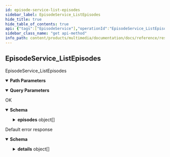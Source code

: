 ```yaml
---
id: episode-service-list-episodes
sidebar_label: EpisodeService_ListEpisodes
hide_title: true
hide_table_of_contents: true
api: {"tags":["EpisodeService"],"operationId":"EpisodeService_ListEpisodes","parameters":[{"name":"anime","in":"path","description":"The anime id.","required":true,"schema":{"type":"string"}},{"name":"pageSize","in":"query","description":"If unspecified, server will pick an appropriate default.","schema":{"type":"integer","format":"int32"}},{"name":"pageToken","in":"query","description":"The value returned from the previous call.","schema":{"type":"string"}},{"name":"filter","in":"query","description":"A filter to be applied to results.","schema":{"type":"string"}}],"responses":{"200":{"description":"OK","content":{"application/json":{"schema":{"type":"object","properties":{"episodes":{"type":"array","items":{"required":["name"],"type":"object","properties":{"name":{"type":"string","description":"The id of the episode."},"coverImage":{"type":"string","description":"The cover image of the episode."},"bannerImage":{"type":"string","description":"The banner image of the episode."},"title":{"type":"array","items":{"type":"object","properties":{"text":{"type":"string","description":"Localized string in the language corresponding to `language_code' below."},"languageCode":{"type":"string","description":"The text's BCP-47 language code, such as \"en-US\" or \"sr-Latn\". For more information, see http://www.unicode.org/reports/tr35/#Unicode_locale_identifier."}},"description":"Localized variant of a text in a particular language."},"description":"The title of the episode localized in multiple languages."},"synopsis":{"type":"array","items":{"type":"object","properties":{"text":{"type":"string","description":"Localized string in the language corresponding to `language_code' below."},"languageCode":{"type":"string","description":"The text's BCP-47 language code, such as \"en-US\" or \"sr-Latn\". For more information, see http://www.unicode.org/reports/tr35/#Unicode_locale_identifier."}},"description":"Localized variant of a text in a particular language."},"description":"The synopsis of the episode localized in multiple languages."},"description":{"type":"array","items":{"type":"object","properties":{"text":{"type":"string","description":"Localized string in the language corresponding to `language_code' below."},"languageCode":{"type":"string","description":"The text's BCP-47 language code, such as \"en-US\" or \"sr-Latn\". For more information, see http://www.unicode.org/reports/tr35/#Unicode_locale_identifier."}},"description":"Localized variant of a text in a particular language."},"description":"The description of the episode localized in multiple languages."},"type":{"enum":["TYPE_UNSPECIFIED","REGULAR","RECAP","PARODY","PROMO","SPECIAL","OPENING_ENDING","OTHER"],"type":"string","description":"The type of episode.","format":"enum"},"index":{"type":"integer","description":"The index of episode.","format":"int32"},"releaseDate":{"type":"string","description":"The original release date of episode.","format":"date"},"duration":{"type":"object","properties":{"seconds":{"type":"integer","description":"Signed seconds of the span of time. Must be from -315,576,000,000 to +315,576,000,000 inclusive. Note: these bounds are computed from: 60 sec/min * 60 min/hr * 24 hr/day * 365.25 days/year * 10000 years","format":"int64"},"nanos":{"type":"integer","description":"Signed fractions of a second at nanosecond resolution of the span of time. Durations less than one second are represented with a 0 `seconds` field and a positive or negative `nanos` field. For durations of one second or more, a non-zero value for the `nanos` field must be of the same sign as the `seconds` field. Must be from -999,999,999 to +999,999,999 inclusive.","format":"int32"}},"description":"A Duration represents a signed, fixed-length span of time represented as a count of seconds and fractions of seconds at nanosecond resolution. It is independent of any calendar and concepts like \"day\" or \"month\". It is related to Timestamp in that the difference between two Timestamp values is a Duration and it can be added or subtracted from a Timestamp. Range is approximately +-10,000 years. # Examples Example 1: Compute Duration from two Timestamps in pseudo code.     Timestamp start = ...;     Timestamp end = ...;     Duration duration = ...;     duration.seconds = end.seconds - start.seconds;     duration.nanos = end.nanos - start.nanos;     if (duration.seconds < 0 && duration.nanos > 0) {       duration.seconds += 1;       duration.nanos -= 1000000000;     } else if (duration.seconds > 0 && duration.nanos < 0) {       duration.seconds -= 1;       duration.nanos += 1000000000;     } Example 2: Compute Timestamp from Timestamp + Duration in pseudo code.     Timestamp start = ...;     Duration duration = ...;     Timestamp end = ...;     end.seconds = start.seconds + duration.seconds;     end.nanos = start.nanos + duration.nanos;     if (end.nanos < 0) {       end.seconds -= 1;       end.nanos += 1000000000;     } else if (end.nanos >= 1000000000) {       end.seconds += 1;       end.nanos -= 1000000000;     } Example 3: Compute Duration from datetime.timedelta in Python.     td = datetime.timedelta(days=3, minutes=10)     duration = Duration()     duration.FromTimedelta(td) # JSON Mapping In JSON format, the Duration type is encoded as a string rather than an object, where the string ends in the suffix \"s\" (indicating seconds) and is preceded by the number of seconds, with nanoseconds expressed as fractional seconds. For example, 3 seconds with 0 nanoseconds should be encoded in JSON format as \"3s\", while 3 seconds and 1 nanosecond should be expressed in JSON format as \"3.000000001s\", and 3 seconds and 1 microsecond should be expressed in JSON format as \"3.000001s\"."}}},"description":"The list of episodes."},"nextPageToken":{"type":"string","description":"A token to retrieve next page of results."}}}}}},"default":{"description":"Default error response","content":{"application/json":{"schema":{"type":"object","properties":{"code":{"type":"integer","description":"The status code, which should be an enum value of [google.rpc.Code][google.rpc.Code].","format":"int32"},"message":{"type":"string","description":"A developer-facing error message, which should be in English. Any user-facing error message should be localized and sent in the [google.rpc.Status.details][google.rpc.Status.details] field, or localized by the client."},"details":{"type":"array","items":{"type":"object","properties":{"@type":{"type":"string","description":"The type of the serialized message."}},"additionalProperties":true,"description":"Contains an arbitrary serialized message along with a @type that describes the type of the serialized message."},"description":"A list of messages that carry the error details.  There is a common set of message types for APIs to use."}},"description":"The `Status` type defines a logical error model that is suitable for different programming environments, including REST APIs and RPC APIs. It is used by [gRPC](https://github.com/grpc). Each `Status` message contains three pieces of data: error code, error message, and error details. You can find out more about this error model and how to work with it in the [API Design Guide](https://cloud.google.com/apis/design/errors)."}}}}},"description":"EpisodeService_ListEpisodes","method":"get","path":"/v1alpha1/animes/{anime}/episodes","servers":[{"url":"https://multimedia.animeapis.com"}],"info":{"title":"animeshon.multimedia","version":"v1alpha1"},"postman":{"name":"Episode Service List Episodes","description":{"type":"text/plain"},"url":{"path":["v1alpha1","animes",":anime","episodes"],"host":["{{baseUrl}}"],"query":[{"disabled":false,"description":{"content":"If unspecified, server will pick an appropriate default.","type":"text/plain"},"key":"pageSize","value":""},{"disabled":false,"description":{"content":"The value returned from the previous call.","type":"text/plain"},"key":"pageToken","value":""},{"disabled":false,"description":{"content":"A filter to be applied to results.","type":"text/plain"},"key":"filter","value":""}],"variable":[{"disabled":false,"description":{"content":"(Required) The anime id.","type":"text/plain"},"type":"any","value":"","key":"anime"}]},"header":[{"key":"Accept","value":"application/json"}],"method":"GET"}}
sidebar_class_name: "get api-method"
info_path: content/products/multimedia/documentation/docs/reference/rest/v1alpha1/animeshon-multimedia
---
```



## EpisodeService_ListEpisodes



EpisodeService_ListEpisodes

<details style={{"marginBottom":"1rem"}} data-collapsed={false} open={true}><summary style={{}}><strong>Path Parameters</strong></summary><div><ul><ParamsItem className={"paramsItem"} param={{"name":"anime","in":"path","description":"The anime id.","required":true,"schema":{"type":"string"}}}></ParamsItem></ul></div></details><details style={{"marginBottom":"1rem"}} data-collapsed={false} open={true}><summary style={{}}><strong>Query Parameters</strong></summary><div><ul><ParamsItem className={"paramsItem"} param={{"name":"pageSize","in":"query","description":"If unspecified, server will pick an appropriate default.","schema":{"type":"integer","format":"int32"}}}></ParamsItem><ParamsItem className={"paramsItem"} param={{"name":"pageToken","in":"query","description":"The value returned from the previous call.","schema":{"type":"string"}}}></ParamsItem><ParamsItem className={"paramsItem"} param={{"name":"filter","in":"query","description":"A filter to be applied to results.","schema":{"type":"string"}}}></ParamsItem></ul></div></details><div><ApiTabs><TabItem label={"200"} value={"200"}><div>

OK

</div><div><details style={{}} data-collapsed={false} open={true}><summary style={{"textAlign":"left"}}><strong>Schema</strong></summary><div style={{"textAlign":"left","marginLeft":"1rem"}}></div><ul style={{"marginLeft":"1rem"}}><SchemaItem collapsible={true} className={"schemaItem"}><details style={{}}><summary style={{}}><strong>episodes</strong><span style={{"opacity":"0.6"}}> object[]</span></summary><div style={{"marginLeft":"1rem"}}><div style={{"marginTop":".5rem","marginBottom":".5rem"}}>

The list of episodes.

</div><ul><SchemaItem collapsible={false} name={"name"} required={true} schemaDescription={"The id of the episode."} schemaName={"string"} qualifierMessage={undefined}></SchemaItem><SchemaItem collapsible={false} name={"coverImage"} required={false} schemaDescription={"The cover image of the episode."} schemaName={"string"} qualifierMessage={undefined}></SchemaItem><SchemaItem collapsible={false} name={"bannerImage"} required={false} schemaDescription={"The banner image of the episode."} schemaName={"string"} qualifierMessage={undefined}></SchemaItem><SchemaItem collapsible={true} className={"schemaItem"}><details style={{}}><summary style={{}}><strong>title</strong><span style={{"opacity":"0.6"}}> object[]</span></summary><div style={{"marginLeft":"1rem"}}><div style={{"marginTop":".5rem","marginBottom":".5rem"}}>

The title of the episode localized in multiple languages.

</div><ul><SchemaItem collapsible={false} name={"text"} required={false} schemaDescription={"Localized string in the language corresponding to `language_code' below."} schemaName={"string"} qualifierMessage={undefined}></SchemaItem><SchemaItem collapsible={false} name={"languageCode"} required={false} schemaDescription={"The text's BCP-47 language code, such as \"en-US\" or \"sr-Latn\". For more information, see http://www.unicode.org/reports/tr35/#Unicode_locale_identifier."} schemaName={"string"} qualifierMessage={undefined}></SchemaItem></ul></div></details></SchemaItem><SchemaItem collapsible={true} className={"schemaItem"}><details style={{}}><summary style={{}}><strong>synopsis</strong><span style={{"opacity":"0.6"}}> object[]</span></summary><div style={{"marginLeft":"1rem"}}><div style={{"marginTop":".5rem","marginBottom":".5rem"}}>

The synopsis of the episode localized in multiple languages.

</div><ul><SchemaItem collapsible={false} name={"text"} required={false} schemaDescription={"Localized string in the language corresponding to `language_code' below."} schemaName={"string"} qualifierMessage={undefined}></SchemaItem><SchemaItem collapsible={false} name={"languageCode"} required={false} schemaDescription={"The text's BCP-47 language code, such as \"en-US\" or \"sr-Latn\". For more information, see http://www.unicode.org/reports/tr35/#Unicode_locale_identifier."} schemaName={"string"} qualifierMessage={undefined}></SchemaItem></ul></div></details></SchemaItem><SchemaItem collapsible={true} className={"schemaItem"}><details style={{}}><summary style={{}}><strong>description</strong><span style={{"opacity":"0.6"}}> object[]</span></summary><div style={{"marginLeft":"1rem"}}><div style={{"marginTop":".5rem","marginBottom":".5rem"}}>

The description of the episode localized in multiple languages.

</div><ul><SchemaItem collapsible={false} name={"text"} required={false} schemaDescription={"Localized string in the language corresponding to `language_code' below."} schemaName={"string"} qualifierMessage={undefined}></SchemaItem><SchemaItem collapsible={false} name={"languageCode"} required={false} schemaDescription={"The text's BCP-47 language code, such as \"en-US\" or \"sr-Latn\". For more information, see http://www.unicode.org/reports/tr35/#Unicode_locale_identifier."} schemaName={"string"} qualifierMessage={undefined}></SchemaItem></ul></div></details></SchemaItem><SchemaItem collapsible={false} name={"type"} required={false} schemaDescription={"The type of episode."} schemaName={"enum"} qualifierMessage={"**Possible values:** [`TYPE_UNSPECIFIED`, `REGULAR`, `RECAP`, `PARODY`, `PROMO`, `SPECIAL`, `OPENING_ENDING`, `OTHER`]"}></SchemaItem><SchemaItem collapsible={false} name={"index"} required={false} schemaDescription={"The index of episode."} schemaName={"int32"} qualifierMessage={undefined}></SchemaItem><SchemaItem collapsible={false} name={"releaseDate"} required={false} schemaDescription={"The original release date of episode."} schemaName={"date"} qualifierMessage={undefined}></SchemaItem><SchemaItem collapsible={true} className={"schemaItem"}><details style={{}}><summary style={{}}><strong>duration</strong><span style={{"opacity":"0.6"}}> object</span></summary><div style={{"marginLeft":"1rem"}}><div style={{"marginTop":".5rem","marginBottom":".5rem"}}>

A Duration represents a signed, fixed-length span of time represented as a count of seconds and fractions of seconds at nanosecond resolution. It is independent of any calendar and concepts like "day" or "month". It is related to Timestamp in that the difference between two Timestamp values is a Duration and it can be added or subtracted from a Timestamp. Range is approximately +-10,000 years. # Examples Example 1: Compute Duration from two Timestamps in pseudo code.     Timestamp start = ...;     Timestamp end = ...;     Duration duration = ...;     duration.seconds = end.seconds - start.seconds;     duration.nanos = end.nanos - start.nanos;     if (duration.seconds < 0 && duration.nanos > 0) {       duration.seconds += 1;       duration.nanos -= 1000000000;     } else if (duration.seconds > 0 && duration.nanos < 0) {       duration.seconds -= 1;       duration.nanos += 1000000000;     } Example 2: Compute Timestamp from Timestamp + Duration in pseudo code.     Timestamp start = ...;     Duration duration = ...;     Timestamp end = ...;     end.seconds = start.seconds + duration.seconds;     end.nanos = start.nanos + duration.nanos;     if (end.nanos < 0) {       end.seconds -= 1;       end.nanos += 1000000000;     } else if (end.nanos >= 1000000000) {       end.seconds += 1;       end.nanos -= 1000000000;     } Example 3: Compute Duration from datetime.timedelta in Python.     td = datetime.timedelta(days=3, minutes=10)     duration = Duration()     duration.FromTimedelta(td) # JSON Mapping In JSON format, the Duration type is encoded as a string rather than an object, where the string ends in the suffix "s" (indicating seconds) and is preceded by the number of seconds, with nanoseconds expressed as fractional seconds. For example, 3 seconds with 0 nanoseconds should be encoded in JSON format as "3s", while 3 seconds and 1 nanosecond should be expressed in JSON format as "3.000000001s", and 3 seconds and 1 microsecond should be expressed in JSON format as "3.000001s".

</div><ul><SchemaItem collapsible={false} name={"seconds"} required={false} schemaDescription={"Signed seconds of the span of time. Must be from -315,576,000,000 to +315,576,000,000 inclusive. Note: these bounds are computed from: 60 sec/min * 60 min/hr * 24 hr/day * 365.25 days/year * 10000 years"} schemaName={"int64"} qualifierMessage={undefined}></SchemaItem><SchemaItem collapsible={false} name={"nanos"} required={false} schemaDescription={"Signed fractions of a second at nanosecond resolution of the span of time. Durations less than one second are represented with a 0 `seconds` field and a positive or negative `nanos` field. For durations of one second or more, a non-zero value for the `nanos` field must be of the same sign as the `seconds` field. Must be from -999,999,999 to +999,999,999 inclusive."} schemaName={"int32"} qualifierMessage={undefined}></SchemaItem></ul></div></details></SchemaItem></ul></div></details></SchemaItem><SchemaItem collapsible={false} name={"nextPageToken"} required={false} schemaDescription={"A token to retrieve next page of results."} schemaName={"string"} qualifierMessage={undefined}></SchemaItem></ul></details></div></TabItem><TabItem label={"default"} value={"default"}><div>

Default error response

</div><div><details style={{}} data-collapsed={false} open={true}><summary style={{"textAlign":"left"}}><strong>Schema</strong></summary><div style={{"textAlign":"left","marginLeft":"1rem"}}></div><ul style={{"marginLeft":"1rem"}}><SchemaItem collapsible={false} name={"code"} required={false} schemaDescription={"The status code, which should be an enum value of [google.rpc.Code][google.rpc.Code]."} schemaName={"int32"} qualifierMessage={undefined}></SchemaItem><SchemaItem collapsible={false} name={"message"} required={false} schemaDescription={"A developer-facing error message, which should be in English. Any user-facing error message should be localized and sent in the [google.rpc.Status.details][google.rpc.Status.details] field, or localized by the client."} schemaName={"string"} qualifierMessage={undefined}></SchemaItem><SchemaItem collapsible={true} className={"schemaItem"}><details style={{}}><summary style={{}}><strong>details</strong><span style={{"opacity":"0.6"}}> object[]</span></summary><div style={{"marginLeft":"1rem"}}><div style={{"marginTop":".5rem","marginBottom":".5rem"}}>

A list of messages that carry the error details.  There is a common set of message types for APIs to use.

</div><ul><SchemaItem collapsible={false} name={"@type"} required={false} schemaDescription={"The type of the serialized message."} schemaName={"string"} qualifierMessage={undefined}></SchemaItem></ul></div></details></SchemaItem></ul></details></div></TabItem></ApiTabs></div>
      